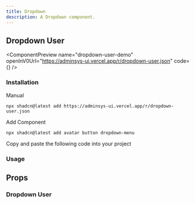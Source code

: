 ```yaml
---
title: Dropdown
description: A Dropdown component.
---
```


## Dropdown User

<ComponentPreview
  name="dropdown-user-demo"
  openInV0Url="https://adminsys-ui.vercel.app/r/dropdown-user.json"
  code={<ComponentSource name="dropdown-user-demo" />}
/>

### Installation

<Tabs className="gap-0" defaultValue="cli">

<TabsList>
  <TabsTriggerShadcnCLI />
  <TabsTrigger className="cursor-pointer" value="manual">Manual</TabsTrigger>
</TabsList>

<TabsContent value="cli" className="[&>figure]:mb-0">

```package-install
npx shadcn@latest add https://adminsys-ui.vercel.app/r/dropdown-user.json
```

</TabsContent>

<TabsContent value="manual">

<Steps>

<Step>Add Component</Step>

```package-install
npx shadcn@latest add avatar button dropdown-menu
```

<Step>Copy and paste the following code into your project</Step>

<ComponentSource
  name="dropdown-user"
/>

</Steps>

</TabsContent>

</Tabs>

### Usage

<ComponentSource
  name="dropdown-user-demo"
  codeCollapsible
/>

## Props

### Dropdown User

<AutoTypeTable path="./src/registry/components/auth/dropdown/dropdown-user.tsx" name="DropdownUserProps" />
